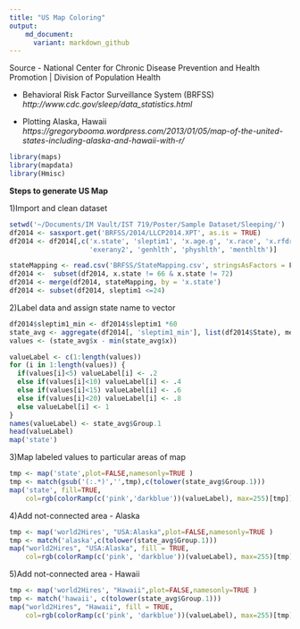```yaml
---
title: "US Map Coloring"
output:
    md_document:
      variant: markdown_github
---
```

Source - National Center for Chronic Disease Prevention and Health Promotion | Division of Population Health

* Behavioral Risk Factor Surveillance System (BRFSS)
*http://www.cdc.gov/sleep/data_statistics.html*

* Plotting Alaska, Hawaii
*https://gregorybooma.wordpress.com/2013/01/05/map-of-the-united-states-including-alaska-and-hawaii-with-r/*

```r
library(maps)
library(mapdata)
library(Hmisc)
```

**Steps to generate US Map**

1)Import and clean dataset
```r
setwd('~/Documents/IM Vault/IST 719/Poster/Sample Dataset/Sleeping/')
df2014 <- sasxport.get('BRFSS/2014/LLCP2014.XPT', as.is = TRUE)
df2014 <- df2014[,c('x.state', 'sleptim1', 'x.age.g', 'x.race', 'x.rfdrhv4', 'sex', 'smokday2',
                    'exerany2', 'genhlth', 'physhlth', 'menthlth')]

stateMapping <- read.csv('BRFSS/StateMapping.csv', stringsAsFactors = F)
df2014 <-  subset(df2014, x.state != 66 & x.state != 72)
df2014 <- merge(df2014, stateMapping, by = 'x.state')
df2014 <- subset(df2014, sleptim1 <=24)

```

2)Label data and assign state name to vector
```r

df2014$sleptim1_min <- df2014$sleptim1 *60
state_avg <- aggregate(df2014[, 'sleptim1_min'], list(df2014$State), mean)
values <- (state_avg$x - min(state_avg$x))

valueLabel <- c(1:length(values))
for (i in 1:length(values)) {
  if(values[i]<5) valueLabel[i] <- .2
  else if(values[i]<10) valueLabel[i] <- .4
  else if(values[i]<15) valueLabel[i] <- .6
  else if(values[i]<20) valueLabel[i] <- .8
  else valueLabel[i] <- 1
}
names(valueLabel) <- state_avg$Group.1
head(valueLabel)
map('state')
```

3)Map labeled values to particular areas of map
```r
tmp <- map('state',plot=FALSE,namesonly=TRUE )
tmp <- match(gsub('(:.*)','',tmp),c(tolower(state_avg$Group.1)))
map('state', fill=TRUE,
    col=rgb(colorRamp(c('pink','darkblue'))(valueLabel), max=255)[tmp])

```

4)Add not-connected area - Alaska
```r
tmp <- map('world2Hires', "USA:Alaska",plot=FALSE,namesonly=TRUE )
tmp <- match('alaska',c(tolower(state_avg$Group.1)))
map("world2Hires", "USA:Alaska", fill = TRUE, 
    col=rgb(colorRamp(c('pink', 'darkblue'))(valueLabel), max=255)[tmp])
```

5)Add not-connected area - Hawaii
```r
tmp <- map('world2Hires', "Hawaii",plot=FALSE,namesonly=TRUE )
tmp <- match('hawaii', c(tolower(state_avg$Group.1)))
map("world2Hires", "Hawaii", fill = TRUE,
    col=rgb(colorRamp(c('pink', 'darkblue'))(valueLabel), max=255)[tmp])

```

